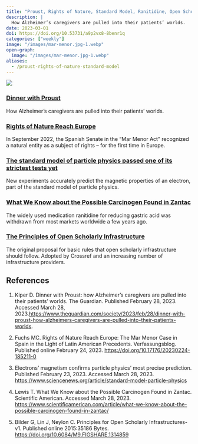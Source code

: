 ```yaml
---
title: "Proust, Rights of Nature, Standard Model, Ranitidine, Open Scholarly Infrastructure"
description: |
  How Alzheimer’s caregivers are pulled into their patients’ worlds.
date: 2023-03-01
doi: https://doi.org/10.53731/a9p2vx8-8benr1q
categories: ["weekly"]
image: "/images/mar-menor.jpg-1.webp"
open-graph:
  image: "/images/mar-menor.jpg-1.webp"
aliases: 
  - /proust-rights-of-nature-standard-model
---
```


![](/images/mar-menor.jpg-1.webp)

### [Dinner with Proust](https://www.theguardian.com/society/2023/feb/28/dinner-with-proust-how-alzheimers-caregivers-are-pulled-into-their-patients-worlds)
How Alzheimer’s caregivers are pulled into their patients’ worlds.

### [Rights of Nature Reach Europe]()
In September 2022, the Spanish Senate in the "Mar Menor Act" recognized a natural entity as a subject of rights – for the first time in Europe.

### [The standard model of particle physics passed one of its strictest tests yet](https://www.sciencenews.org/article/standard-model-particle-physics)
New experiments accurately predict the magnetic properties of an electron, part of the standard model of particle physics.

### [What We Know about the Possible Carcinogen Found in Zantac](https://www.scientificamerican.com/article/what-we-know-about-the-possible-carcinogen-found-in-zantac/)
The widely used medication ranitidine for reducing gastric acid was withdrawn from most markets worldwide a few years ago.

### [The Principles of Open Scholarly Infrastructure](https://doi.org/10.6084/M9.FIGSHARE.1314859)
The original proposal for basic rules that open scholarly infrastructure should follow. Adopted by Crossref and an increasing number of infrastructure providers.

## References

1. Kiper D. Dinner with Proust: how Alzheimer’s caregivers are pulled into their patients’ worlds. The Guardian. Published February 28, 2023. Accessed March 28, 2023.<https://www.theguardian.com/society/2023/feb/28/dinner-with-proust-how-alzheimers-caregivers-are-pulled-into-their-patients-worlds>. 

1. Fuchs MC. Rights of Nature Reach Europe: The Mar Menor Case in Spain in the Light of Latin American Precedents. Verfassungsblog. Published online February 24, 2023. <https://doi.org/10.17176/20230224-185211-0>

1. Electrons’ magnetism confirms particle physics’ most precise prediction. Published February 23, 2023. Accessed March 28, 2023. <https://www.sciencenews.org/article/standard-model-particle-physics>

1. Lewis T. What We Know about the Possible Carcinogen Found in Zantac. Scientific American. Accessed March 28, 2023. <https://www.scientificamerican.com/article/what-we-know-about-the-possible-carcinogen-found-in-zantac/>

1. Bilder G, Lin J, Neylon C. Principles for Open Scholarly Infrastructures-v1. Published online 2015:35186 Bytes. <https://doi.org/10.6084/M9.FIGSHARE.1314859>
